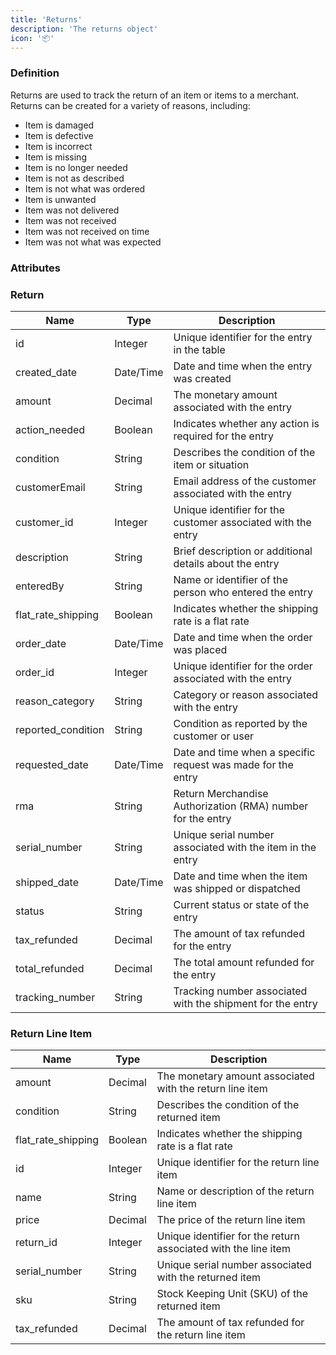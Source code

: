 ```yaml
---
title: 'Returns'
description: 'The returns object'
icon: '📦'
---
```


### Definition 

Returns are used to track the return of an item or items to a merchant. Returns can be created for a variety of reasons, including:

* Item is damaged
* Item is defective
* Item is incorrect
* Item is missing
* Item is no longer needed
* Item is not as described
* Item is not what was ordered
* Item is unwanted
* Item was not delivered
* Item was not received
* Item was not received on time
* Item was not what was expected

### Attributes

### Return

| Name                 | Type      | Description                                                  |
| -------------------- | --------- | ------------------------------------------------------------ |
| id                   | Integer   | Unique identifier for the entry in the table                 |
| created\_date        | Date/Time | Date and time when the entry was created                     |
| amount               | Decimal   | The monetary amount associated with the entry                |
| action\_needed       | Boolean   | Indicates whether any action is required for the entry       |
| condition            | String    | Describes the condition of the item or situation             |
| customerEmail        | String    | Email address of the customer associated with the entry      |
| customer\_id         | Integer   | Unique identifier for the customer associated with the entry |
| description          | String    | Brief description or additional details about the entry      |
| enteredBy            | String    | Name or identifier of the person who entered the entry       |
| flat\_rate\_shipping | Boolean   | Indicates whether the shipping rate is a flat rate           |
| order\_date          | Date/Time | Date and time when the order was placed                      |
| order\_id            | Integer   | Unique identifier for the order associated with the entry    |
| reason\_category     | String    | Category or reason associated with the entry                 |
| reported\_condition  | String    | Condition as reported by the customer or user                |
| requested\_date      | Date/Time | Date and time when a specific request was made for the entry |
| rma                  | String    | Return Merchandise Authorization (RMA) number for the entry  |
| serial\_number       | String    | Unique serial number associated with the item in the entry   |
| shipped\_date        | Date/Time | Date and time when the item was shipped or dispatched        |
| status               | String    | Current status or state of the entry                         |
| tax\_refunded        | Decimal   | The amount of tax refunded for the entry                     |
| total\_refunded      | Decimal   | The total amount refunded for the entry                      |
| tracking\_number     | String    | Tracking number associated with the shipment for the entry   |

### Return Line Item

| Name                 | Type    | Description                                                    |
| -------------------- | ------- | -------------------------------------------------------------- |
| amount               | Decimal | The monetary amount associated with the return line item       |
| condition            | String  | Describes the condition of the returned item                   |
| flat\_rate\_shipping | Boolean | Indicates whether the shipping rate is a flat rate             |
| id                   | Integer | Unique identifier for the return line item                     |
| name                 | String  | Name or description of the return line item                    |
| price                | Decimal | The price of the return line item                              |
| return\_id           | Integer | Unique identifier for the return associated with the line item |
| serial\_number       | String  | Unique serial number associated with the returned item         |
| sku                  | String  | Stock Keeping Unit (SKU) of the returned item                  |
| tax\_refunded        | Decimal | The amount of tax refunded for the return line item            |
